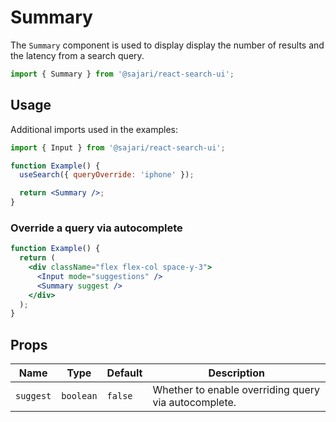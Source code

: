 
<SEO
  title="Summary"
  scope="Search UI"
  description="Summary is a component used to display display the number of results and the latency from a search query."
/>

# Summary

The `Summary` component is used to display display the number of results and the latency from a search query.

```js
import { Summary } from '@sajari/react-search-ui';
```

## Usage

Additional imports used in the examples:

```js
import { Input } from '@sajari/react-search-ui';
```

```jsx
function Example() {
  useSearch({ queryOverride: 'iphone' });

  return <Summary />;
}
```

### Override a query via autocomplete

```jsx
function Example() {
  return (
    <div className="flex flex-col space-y-3">
      <Input mode="suggestions" />
      <Summary suggest />
    </div>
  );
}
```

## Props

| Name      | Type      | Default | Description                                          |
| --------- | --------- | ------- | ---------------------------------------------------- |
| `suggest` | `boolean` | `false` | Whether to enable overriding query via autocomplete. |
